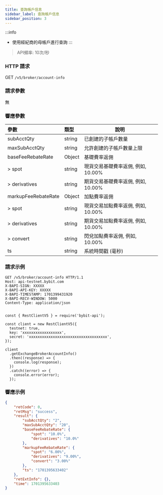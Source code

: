 ```yaml
---
title: 查詢帳戶信息
sidebar_label: 查詢帳戶信息
sidebar_position: 3
---
```

:::info
* 使用經紀商的母帳戶進行查詢
:::
> API頻率: 10次/秒

### HTTP 請求
GET `/v5/broker/account-info`

### 請求參數
無

### 響應參數
| 參數 | 類型 | 說明|
|:----- |:-----|----- |
|subAcctQty |string |已創建的子帳戶數量|
|maxSubAcctQty |string |允許創建的子帳戶數量上限|
|baseFeeRebateRate |Object |基礎費率返佣|
|> spot |string |現貨交易基礎費率返佣, 例如, 10.00% |
|> derivatives |string |期貨交易基礎費率返佣, 例如, 10.00%|
|markupFeeRebateRate |Object |加點費率返佣|
|> spot |string |現貨交易加點費率返佣, 例如, 10.00% |
|> derivatives |string |期貨交易加點費率返佣, 例如, 10.00%|
|> convert |string |閃兌加點費率返佣, 例如, 10.00%|
|ts |string |系統時間戳 (毫秒) |

### 請求示例

<Tabs groupId="programming-languages">
<TabItem value="http" label="HTTP">

```http
GET /v5/broker/account-info HTTP/1.1
Host: api-testnet.bybit.com
X-BAPI-SIGN: XXXXX
X-BAPI-API-KEY: XXXXX
X-BAPI-TIMESTAMP: 1701399431920
X-BAPI-RECV-WINDOW: 5000
Content-Type: application/json
```

</TabItem>
<TabItem value="python" label="Python">

```python

```

</TabItem>

<TabItem value="Node" label="Node.js">

```n4js
const { RestClientV5 } = require('bybit-api');

const client = new RestClientV5({
  testnet: true,
  key: 'xxxxxxxxxxxxxxxxxx',
  secret: 'xxxxxxxxxxxxxxxxxxxxxxxxxxxxxxxxxxxx',
});

client
  .getExchangeBrokerAccountInfo()
  .then((response) => {
    console.log(response);
  })
  .catch((error) => {
    console.error(error);
  });
```

</TabItem>
</Tabs>

### 響應示例

```json
{
    "retCode": 0,
    "retMsg": "success",
    "result": {
        "subAcctQty": "2",
        "maxSubAcctQty": "20",
        "baseFeeRebateRate": {
            "spot": "10.0%",
            "derivatives": "10.0%"
        },
        "markupFeeRebateRate": {
            "spot": "6.00%",
            "derivatives": "9.00%",
            "convert": "3.00%"
        },
        "ts": "1701395633402"
    },
    "retExtInfo": {},
    "time": 1701395633403
}
```
